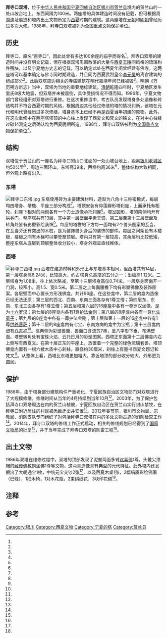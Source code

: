 {{otheruse|subject=位于宁夏银川贺兰县拜寺口的两座西夏时期八角密檐式塔|other=拜寺口地区于1990年被炸毁的方塔|拜寺口方塔遗址}}
{{文物保护单位
| 级别 = 全国
| 图片 = 拜寺口双塔.jpg
| 名称 = 拜寺口双塔
| 编号 = 3-154
| 分类 = 古建筑及历史纪念建筑物
| 坐标 = 
| 时代 = [[西夏|西夏]]
| 所在 = [[宁夏回族自治区|宁夏回族自治区]][[银川市|银川市]][[贺兰县|贺兰县]]
| 登录 = 1988年
| Cat = 宁夏全国重点文物保护单位
}}
'''拜寺口双塔'''，位于[[中华人民共和国|中华人民共和国]][[宁夏回族自治区|宁夏回族自治区]][[银川市|银川市]][[贺兰县|贺兰县]]境内的贺兰山的一处山坡台地上，东西间隔为100米。两座塔的具体建造时间没有记载，但可根据周围遗址痕迹和塔内出土文物断定为[[西夏|西夏]]时期的建筑。这两座塔在[[元朝|元朝]]和[[明朝|明朝]]曾经历过多次大修。1988年，拜寺口双塔被列为[[全国重点文物保护单位|全国重点文物保护单位]]。
==历史==
拜寺口，原名“百寺口”，因此处曾有多达100余座的庙宇而得名<ref name="fifteen"/>。拜寺口双塔的建造时间并没有明文记载{{r|one|page=80}}，但在根据双塔周围散落的大量与[[西夏王陵|西夏王陵]]同风格的琉璃构件残块，以及宁夏地方史志的记载，可以确定此处在西夏年间曾经建有佛寺{{备注|1=有说法认为该佛寺为佛祖寺，曾供奉[[释迦牟尼|释迦牟尼]]和多宝如来<ref name="ten"/>。}}，这两座塔可以基本确定与佛寺同时期建造，并且同为西夏武烈皇帝[[李元昊|李元昊]]的离宫建筑的组成部分<ref name="twelve"/>。此后双塔周边相关的寺庙建筑在明代嘉靖年间已经被毁<ref name="six"/>。明朝《万历朔方新志》当中，双塔为当地的重要地标建筑。[[清朝|清朝]]乾隆四年时，宁夏地区发生里氏8级大地震，但双塔并未被震倒，具体受损情况不得而知{{r|nineteen|page=45}}。1986年，宁夏文物部门曾经组织对双塔进行重修。在这次重修当中，考古队员发现塔身多处造像和砖结构并不符合西夏时期的风格，根据周边其他经过修缮的塔的情况判断，该塔在元代和明代曾经历过多次修缮，塔身基本上已经不再是西夏当年初建的原物{{r|three|page=26}}。此外，在这次重修中在两座塔塔顶的中心柱上发现了西夏文和梵文的铭文，在对中心柱经过碳14测定之后确认均为西夏晚期所造{{r|eighteen|page=356}}。1988年，拜寺口双塔被列为[[全国重点文物保护单位|全国重点文物保护单位]]<ref name="five"/>。
==结构==
双塔位于贺兰山的一座名为拜寺口的山口北面的一处山坡台地上，距离[[兴庆区|银川老城区]]约50公里<ref name="eleven"/>，周边三面环山{{r|seventeen|page=132}}。东塔高39米，西塔约高36米{{备注|1=关于塔身的说法还有45米一说{{r|two|page=133}}。}}<ref name="six"/>，整体结构大致相同，但外观上略有出入{{r|one|page=80}}。
===东塔===
[[File:拜寺口东塔.jpg|thumb]]
东塔使用砖为主要建筑材料，造型为八角十三称密檐式，每层均由塔身、塔檐、平座三部分构成<ref name="seven"/>。塔顶安装有仰莲瓣形塔刹座，上面承托有相轮，刹座下相对的两侧各有一个力士造像承托刹座<ref name="four"/>。塔室圆形，塔的南侧均开有拱券门。整座塔共有13层，其中第一层壁面平素无饰，第二层至第十三层壁面及转角处皆有影塑彩绘装饰<ref name="seven"/>。每层的塔檐的下方每一面均有2个兽头图案的瓦当，在瓦当旁还有突出的木桩，是为装饰兽头身后的装饰的部件{{r|three|page=26}}。每层之间架设有木楼板，楼板之间有木梯可以攀登至顶层{{r|one|page=80}}。塔内只有第一层较高，其余层均比较低矮，整座东塔从底层到顶层整体收分较小{{r|two|page=133}}，塔身外观呈直线椎体{{r|one|page=80}}。
===西塔===
[[File:拜寺口西塔.jpg|thumb]]
西塔在建造材料和外形上与东塔基本相同，但西塔共有14层{{r|two|page=133}}，第一层塔身高6.24米，比较高大，约占塔身总高度的五分之一；出檐高1.12米。二层塔身为1.08米，往上依次略减，至第十三层塔身高仅0.74米。一层塔身面南开一门洞，较窄小，高1.5、宽0.5米。第二层之上每面腰檐下均有彩塑佛像及装饰图案。各层壁面中心置长方形浅佛龛，共计96座。在这些龛中，第二层的龛内造像已经无法还原；第三层的西北、西南、东南三面各存有1尊立僧；第四层东、东南、东北三面各存有1尊立僧；第五层和第六层的16座龛中各有一尊罗汉坐像，是为[[十六罗汉|十六罗汉]]；第七层的8座龛内各有1尊[[护法金刚|护法金刚]]；第八层的8座龛内各有一尊[[化生童子|化生童子]]；第九层的8座龛中各有一尊护法金刚；第十层和第十一层的16座龛中各有1尊[[供养菩萨|供养菩萨]]；第十二层的8座龛内有七宝，东南方向的龛中为宝瓶；第十三层龛内塑有[[八吉祥|八吉祥]]<ref name="seven"/>。龛两侧为彩塑兽面，兽面口含流苏7串，呈八字形下垂，布满壁面。塔壁转角处有宝珠火焰、云托日月的彩塑图案。西塔正东面第十二层佛龛内右上侧写有西夏文。在第十层正东的平座上，放置着一个完整的绿色琉璃套兽。塔顶佛龛内置有一根六棱木质中心刹柱，直径约30厘米，刹柱上有墨书西夏文题记和梵文<ref name="six"/>。从整体上看，西塔比东塔更加粗大，靠近塔顶的部分收分较大，外形更为圆润{{r|one|page=80}}。

==保护==
1986年，由于塔身部分建筑构件严重老化，宁夏回族自治区文物部门对双塔进行了大规模修缮，修缮时间从当年的4月持续到当年10月<ref name="seven"/>。2003年，为了保护包括拜寺口双塔周边在内的贺兰山植被，宁夏回族自治区在贺兰山实行封山禁牧，在拜寺口附近居住的村民被悉数迁出并安置<ref name="fourteen"/>。2012年春节前，银川市文物局、宗教局、消防支队专门组织了对包括拜寺口双塔在内的多处文物古迹的消防检查工作<ref name="sixteen"/>。2014年，拜寺口双塔的修缮工作正式启动，相关的修缮规划已经得到了[[中华人民共和国国家文物局|国家文物局]]的批复<ref name="nine"/>，并于当年完成了拜寺口双塔的防雷工程<ref name="thirteen"/>。
==出土文物==
1986年双塔在维修过程中，双塔的顶部发现了泥塑两面多臂[[欢喜佛|欢喜佛]]1尊，头戴尖顶帽的[[藏传佛教|藏传佛教]]铜坐佛1尊等文物，这两具造像具有典型的元代特征{{r|three|page=26}}。此外塔内还发掘出了大朝通宝1枚，中统元宝交钞2张<ref name="eight"/>，以及西夏木桌1张{{r|eighteen|page=356}}，2幅绢质彩绘佛画（已残），1把木椅，1对木花瓶，2束绢纸花，3块印花绸<ref name="seven"/>。
==注释==
{{notefoot}}
==参考==
{{reflist|2|refs=
<ref name="one">{{Cite book | author = 屈浩然著 | title = 中国古代高建筑 | location = 天津 | publisher = 天津科学技术出版社 | date = 1991-07-01 | pages =93 | ISBN = 7-5308-0985-7 | accessdate = 2012-03-20  | quote = }}</ref>
<ref name="two">{{Cite book | author = 罗哲文等著 | title = 中国名塔 | location = 天津 | publisher = 百花文艺出版社 | date = 2006-05-01 | pages =186 | ISBN = 7-5306-4444-0 | accessdate = 2012-03-20  | quote = }}</ref>
<ref name="three">{{Cite book | author = 许成，吴峰云著 | title = 宁夏古塔 | location = 银川 | publisher = 宁夏人民出版社 | date = 1988-07-01 | pages =73 | ISBN = 7-227-00251-9 | accessdate = 2012-03-20  | quote = }}</ref>
<ref name="four">{{cite journal zh |author=唐育勤 |date=1997-1 |title=贺兰山 拜寺口双塔小记 |journal=共产党人 |volume= |issue= |pages=31 |id= |url= |accessdate=2015-01-28 |quote= }}</ref>
<ref name="five">{{cite news |language = zh-cn |url = http://www.ncha.gov.cn/col/col1646/index.html |title = 国务院关于公布第三批全国重点文物保护单位的通知 |publisher = 中华人民共和国国家文物局 |date = 2010-12-22 |accessdate = 2015-01-28 |deadurl = yes |archiveurl = https://web.archive.org/web/20141008131520/http://www.sach.gov.cn/col/col1646/index.html |archivedate = 2014-10-08 }}</ref>
<ref name="six">{{cite news |language = zh-cn |url = http://www.nx.xinhuanet.com/nxlu/lvjd/bsk.htm |title = 拜寺口双塔——一对千年的西夏美女 |publisher = 新华社宁夏频道 |date = 2010-12-22 |accessdate = 2015-01-28 |deadurl = no |archiveurl = https://web.archive.org/web/20150414213701/http://www.nx.xinhuanet.com/nxlu/lvjd/bsk.htm |archivedate = 2015-04-14 }}</ref>
<ref name="seven">{{cite journal zh |author=于存海,雷润泽,何继英 |date=1991-8 |title=宁夏贺兰县拜寺口双塔勘测维修简报 |journal=文物 |volume= |issue= |pages=14-26,102-103|id= |url= |accessdate=2015-01-28 |quote= }}</ref>
<ref name="eight">{{cite journal zh |author=雷润泽,于存海,何继英 |date=1989-4 |title=宁夏拜寺口双塔发现的大朝通宝和中统元宝交钞 |journal=中国钱币 |volume= |issue= |pages=28-31, 82|id= |url= |accessdate=2015-01-28 |quote= }}</ref>
<ref name="nine">{{cite news |language = zh-cn |url = http://www.ycen.com.cn/2014news/yaowen/201411/t20141108_186090.html |title = 拜寺口双塔修缮工程启动 |publisher = 银川日报 |date = 2014-11-08 |accessdate = 2015-01-28 |deadurl = yes |archiveurl = https://web.archive.org/web/20160406065007/http://www.ycen.com.cn/2014news/yaowen/201411/t20141108_186090.html |archivedate = 2016-04-06 }}</ref>
<ref name="ten">{{cite news |language = zh-cn |url = http://www.sn.xinhuanet.com/2003-02/14/content_216996.htm |title = 宁夏拜寺口双塔 |publisher = 新华网陕西频道 |date = 2003-02-14 |accessdate = 2015-01-28 |deadurl = yes |archiveurl = https://web.archive.org/web/20160304125238/http://www.sn.xinhuanet.com/2003-02/14/content_216996.htm |archivedate = 2016-03-04 }}</ref>
<ref name="eleven">{{cite news |language = zh-cn |url = http://www.nx.xinhuanet.com/2009-08/28/c_112042124.htm |title = 拜寺口双塔 |publisher = 新华网陕西频道 |date = 2009-08-28 |accessdate = 2015-01-28 |deadurl = yes |archiveurl = https://web.archive.org/web/20160304103819/http://www.nx.xinhuanet.com/2009-08/28/c_112042124.htm |archivedate = 2016-03-04 }}</ref>
<ref name="twelve">{{cite news |language = zh-cn |url = http://www.fjnet.com/whys/whysnr/200803/t20080331_66780.htm |title = 贺兰秋韵——拜寺口双塔 |publisher = 佛教在线 |date = 2008-03-31 |accessdate = 2015-01-28 |deadurl = no |archiveurl = https://web.archive.org/web/20130217202258/http://www.fjnet.com/whys/whysnr/200803/t20080331_66780.htm |archivedate = 2013-02-17 }}</ref>
<ref name="thirteen">{{cite news |language = zh-cn |url = http://www.china.com.cn/travel/txt/2015-02/15/content_34832637.htm |title = 宁夏贺兰山岩画遗址公园去年旅游收入突破1000万 |publisher = 中国网 |date = 2015-02-15 |accessdate = 2015-01-28 |deadurl = no |archiveurl = https://web.archive.org/web/20160305025226/http://www.china.com.cn/travel/txt/2015-02/15/content_34832637.htm |archivedate = 2016-03-05 }}</ref>
<ref name="fourteen">{{cite news |language = zh-cn |url = http://sz.nxnews.net/xzxb/html/2013-09/12/content_415936.htm |title = 贺兰山下飞出的“金凤凰”——记全国“最美村官”庙月萍 |publisher = 新知讯报 |date = 2013-09-16 |accessdate = 2015-01-28 |deadurl = yes |archiveurl = https://web.archive.org/web/20160306140242/http://sz.nxnews.net/xzxb/html/2013-09/12/content_415936.htm |archivedate = 2016-03-06 }}</ref>
<ref name="fifteen">{{cite news |language = zh-cn |url = http://news.sina.com.cn/c/sd/2012-06-11/184124574124.shtml |title = 宁夏地质工作者撰文：为何认定找到真正成陵 |publisher = 新浪网 |date = 2012-06-11 |accessdate = 2015-01-28 |deadurl = no |archiveurl = https://web.archive.org/web/20160304120323/http://news.sina.com.cn/c/sd/2012-06-11/184124574124.shtml |archivedate = 2016-03-04 }}</ref>
<ref name="sixteen">{{cite news |language = zh-cn |url = http://119.china.com.cn/ztbd/txt/2012-01/12/content_4758095.htm |title = 宁夏春节前严查文物古建筑消防安全 |publisher = 中国消防在线 |date = 2012-01-12 |accessdate = 2015-01-28 |deadurl = yes |archiveurl = https://web.archive.org/web/20160305041848/http://119.china.com.cn/ztbd/txt/2012-01/12/content_4758095.htm |archivedate = 2016-03-05 }}</ref>
<ref name="seventeen">{{Cite book | author = 叶骁军著 | title = 西北的名胜古迹 | location = 银川 | publisher = 宁夏人民出版社 | date = 1987-07-01 | pages =195 | ISBN = 7-227-00079-6 | accessdate = 2012-03-20  | quote = }}</ref>
<ref name="eighteen">{{Cite book | author = 陈泽泓著 | title = 中国古塔走笔 | location = 广州 | publisher = 广东人民出版社 | date = 1999 | pages = 367 | ISBN = 7-218-03023-8 | accessdate = 2012-03-20  | quote = }}</ref>
<ref name="nineteen">{{Cite book | author = 任海军，任葆德编著 | title = 中国震迹旅游 | location = 北京 | publisher = 兵器工业出版社 | date = 1998 | pages = 146 | ISBN = 7-80132-165-0 | accessdate = 2012-03-20  | quote = }}</ref>
}}
{{Commonscat|Twin Pagodas at Baisikou}}
{{宁夏全国重点文物保护单位}}
[[Category:银川|Category:银川]]
[[Category:西夏文物|Category:西夏文物]]
[[Category:宁夏的塔|Category:宁夏的塔]]
[[Category:贺兰县|Category:贺兰县]]
{{Good article}}